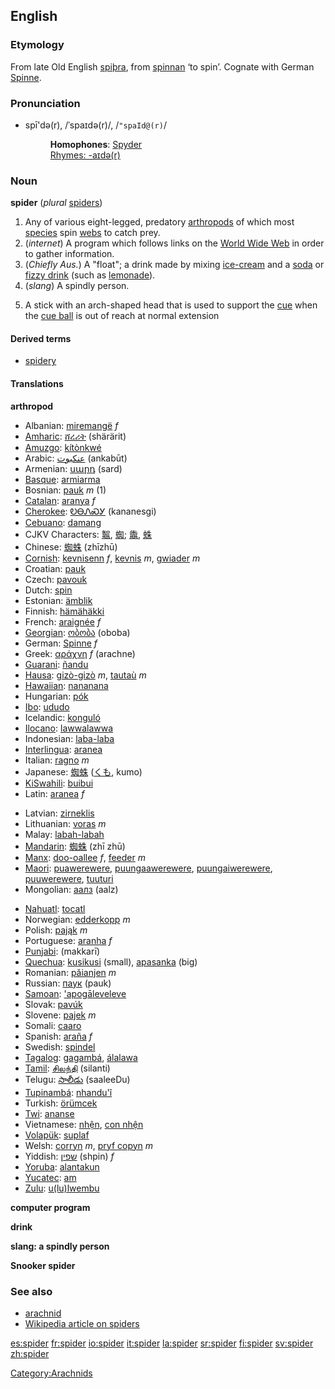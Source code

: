 ==English==

===Etymology===
From late Old English [[spiþra]], from [[spinnan]] ‘to spin’.  Cognate with German [[Spinne]].

===Pronunciation===
*spī'də(r), /ˈspaɪdə(r)/, /<tt>"spaId@(r)</tt>/
*:'''Homophones''': [[Spyder]]<!-- various sports cars [proper noun?] -->
*:[[Rhymes:English:-aɪdə(r)|Rhymes: -aɪdə(r)]]

===Noun===
'''spider''' (''plural'' [[spiders]])

#Any of various eight-legged, predatory [[arthropod]]s of which most [[species]] spin [[web]]s to catch prey.
# (''internet'') A program which follows links on the [[World Wide Web]] in order to gather information.
# (''Chiefly Aus.'') A "float"; a drink made by mixing [[ice-cream]] and a [[soda]] or [[fizzy drink]] (such as [[lemonade]]).
#(''slang'') A spindly person.
#{{snooker}} A stick with an arch-shaped head that is used to support the [[cue]] when the [[cue ball]] is out of reach at normal extension
====Derived terms====
*[[spidery]]

====Translations====

'''arthropod'''
{{top}}
*Albanian: [[miremangë]] ''f''
*[[Amharic]]: [[ሸረሪት]] (shärärit)
*[[Amuzgo]]: [[kítònkwé]]
*Arabic: [[عنكبوت]] (ankabūt)
*Armenian: [[սարդ]] (sard)
*[[Basque]]: [[armiarma]]
*Bosnian: [[pauk]] ''m'' (1)
*[[Catalan]]: [[aranya]] ''f''
*[[Cherokee]]: [[ᎧᎾᏁᏍᎩ]] (kananesgi)
*[[Cebuano]]: [[damang]]
*CJKV Characters: [[鼅]], [[蜘]]; [[鼄]], [[蛛]]<!-- commas separate different forms of same character; semicolons separate unrelated characters -->
*Chinese: [[蜘蛛]] (zhīzhū)
*[[Cornish]]: [[kevnisenn]] ''f'', [[kevnis]] ''m'', [[gwiader]] ''m''
*Croatian: [[pauk]]
*Czech: [[pavouk]]
*Dutch: [[spin]]
*Estonian: [[ämblik]]
*Finnish: [[hämähäkki]]
*French: [[araignée]] ''f''
*[[Georgian]]: [[ობობა]] (oboba)
*German: [[Spinne]] ''f''
*Greek: [[αράχνη]] ''f'' (arachne)
*[[Guarani]]: [[ñandu]]
*[[Hausa]]: [[gizò-gizò]] ''m'', [[tautaù]] ''m''
*[[Hawaiian]]: [[nananana]]
*Hungarian: [[pók]]
*[[Ibo]]: [[ududo]]
*Icelandic: [[konguló]]
*[[Ilocano]]: [[lawwalawwa]]
*Indonesian: [[laba-laba]]
*[[Interlingua]]: [[aranea]]
*Italian: [[ragno]] ''m''
*Japanese: [[蜘蛛]] ([[くも]], kumo)
*[[KiSwahili]]: [[buibui]]
*Latin: [[aranea]] ''f''
{{mid}}
*Latvian: [[zirneklis]]
*Lithuanian: [[voras]] ''m''
*Malay: [[labah-labah]]
*[[Mandarin]]: [[蜘蛛]] (zhī zhū)
*[[Manx]]: [[doo-oallee]] ''f'', [[feeder]] ''m''
*[[Maori]]: [[puawerewere]], [[puungaawerewere]], [[puungaiwerewere]], [[puuwerewere]], [[tuuturi]]
*Mongolian: [[аалз]] (aalz)
<!--*[[Nepali]]: <font face="Kantipur" size="4">dfs</font><font face="Kantipur" size="4">'/f</font> (Pronounced: maakoora) (For the font, click [http://www.nepalnews.com.np/kantipur_font.htm here]) (--[[User:81.79.178.24|81.79.178.24]] 14:43, 31 Oct 2004 (UTC) Can anyone fix the space coz i cant)-->
*[[Nahuatl]]: [[tocatl]]
*Norwegian: [[edderkopp]] ''m''
*Polish: [[pająk]] ''m''
*Portuguese: [[aranha]] ''f''
*[[Punjabi]]: (makkarī)
*[[Quechua]]: [[kusikusi]] (small), [[apasanka]] (big)
*Romanian: [[păianjen]] ''m''
*Russian: [[паук]] (pauk)
*[[Samoan]]: [['apogāleveleve]]
*Slovak: [[pavúk]]
*Slovene: [[pajek]] ''m''
*Somali: [[caaro]]
*Spanish: [[araña]] ''f''
*Swedish: [[spindel]]
*[[Tagalog]]: [[gagambá]], [[álalawa]]
*[[Tamil]]: [[சிலந்தி]] (silanti)
*Telugu: [[సాలీడు]] (saaleeDu)
*[[Tupinambá]]: [[nhandu'ĩ]]
*Turkish: [[örümcek]]
*[[Twi]]: [[ananse]]
*Vietnamese: [[nhện]], [[con nhện]]
*[[Volapük]]: [[suplaf]]
*Welsh: [[corryn]] ''m'', [[pryf copyn]] ''m''
*Yiddish: [[שפין]] (shpin) ''f''
*[[Yoruba]]: [[alantakun]]
*[[Yucatec]]: [[am]]
*[[Zulu]]: [[u(lu)lwembu]]
{{bottom}}

'''computer program'''
{{top}}
{{mid}}
{{bottom}}

'''drink'''
{{top}}
{{mid}}
{{bottom}}

'''slang: a spindly person'''
{{top}}
{{mid}}
{{bottom}}

'''Snooker spider'''
{{top}}
{{mid}}
{{bottom}}

===See also===
*[[arachnid]]
*[[w:spider|Wikipedia article on spiders]]

[[Category:Arachnids]]

[[es:spider]]
[[fr:spider]]
[[io:spider]]
[[it:spider]]
[[la:spider]]
[[sr:spider]]
[[fi:spider]]
[[sv:spider]]
[[zh:spider]]